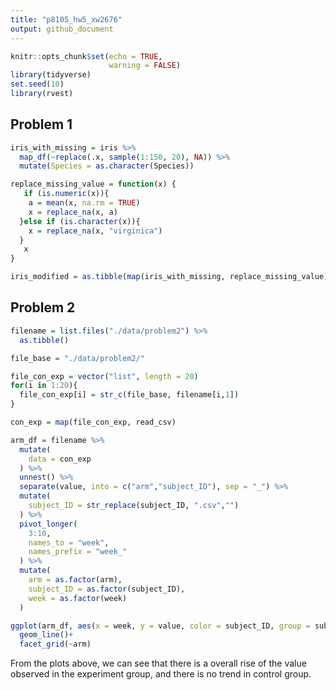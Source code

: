 ```yaml
---
title: "p8105_hw5_xw2676"
output: github_document
---
```


```r
knitr::opts_chunk$set(echo = TRUE,
                      warning = FALSE)
library(tidyverse)
set.seed(10)
library(rvest)
```

## Problem 1

```r
iris_with_missing = iris %>% 
  map_df(~replace(.x, sample(1:150, 20), NA)) %>%
  mutate(Species = as.character(Species)) 

replace_missing_value = function(x) {
   if (is.numeric(x)){
    a = mean(x, na.rm = TRUE)
    x = replace_na(x, a)
  }else if (is.character(x)){
    x = replace_na(x, "virginica")
  }
   x
}

iris_modified = as.tibble(map(iris_with_missing, replace_missing_value))
```

## Problem 2
```r
filename = list.files("./data/problem2") %>% 
  as.tibble() 

file_base = "./data/problem2/"

file_con_exp = vector("list", length = 20)
for(i in 1:20){
  file_con_exp[i] = str_c(file_base, filename[i,1])
}

con_exp = map(file_con_exp, read_csv)

arm_df = filename %>% 
  mutate(
    data = con_exp
  ) %>% 
  unnest() %>% 
  separate(value, into = c("arm","subject_ID"), sep = "_") %>% 
  mutate(
    subject_ID = str_replace(subject_ID, ".csv","")
  ) %>% 
  pivot_longer(
    3:10,
    names_to = "week",
    names_prefix = "week_"
  ) %>% 
  mutate(
    arm = as.factor(arm),
    subject_ID = as.factor(subject_ID),
    week = as.factor(week)
  )

ggplot(arm_df, aes(x = week, y = value, color = subject_ID, group = subject_ID))+
  geom_line()+
  facet_grid(~arm)

```

From the plots above, we can see that there is a overall rise of the value observed in the experiment group, and there is no trend in control group.